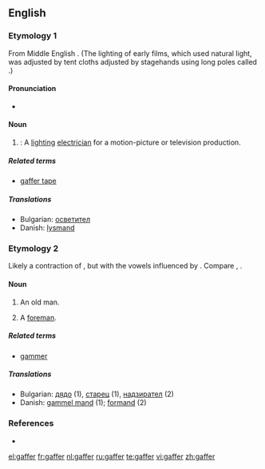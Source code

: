 ==English==

===Etymology 1===
From Middle English {{term|gaffe||a hook}}. (The lighting of early films, which used natural light, was adjusted by tent cloths adjusted by stagehands using long poles called {{term||gaffes}}.)

====Pronunciation====
* {{rhymes|æfə(r)}}

====Noun====
{{en-noun}}

# {{context|Filmology}}: A [[lighting]] [[electrician]] for a motion-picture or television production.

=====Related terms=====
* [[gaffer tape]]

=====Translations=====
* Bulgarian: [[осветител]] {{m}}
* Danish: [[lysmand]]

===Etymology 2===
Likely a contraction of {{term|godfather}}, but with the vowels influenced by {{term|grandfather}}. Compare {{etyl|fr|-}} {{term|compère|lang=fr}}, {{etyl|de|-}} {{term|gevatter|lang=de}}.

====Noun====
{{en-noun}}

# {{colloquial}} An old man.
# {{UK}} A [[foreman]].

=====Related terms=====
* [[gammer]]

=====Translations=====
* Bulgarian: [[дядо]] {{n}} (1), [[старец]] {{m}} (1), [[надзирател]] {{m}} (2)
* Danish: [[gammel mand]] (1); [[formand]] (2)

===References===
* {{R:OED Online|code=50091544|title=gaffer|date=1989}}

[[el:gaffer]]
[[fr:gaffer]]
[[nl:gaffer]]
[[ru:gaffer]]
[[te:gaffer]]
[[vi:gaffer]]
[[zh:gaffer]]